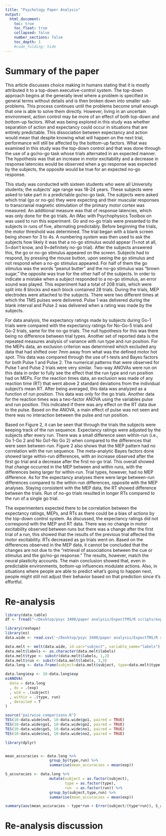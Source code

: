 ```yaml
---
title: "Psychology Paper Analysis"
output:
  html_document:
    toc: true
    toc_float: true
    collapsed: false
    number_sections: false
    toc_depth: 1
    #code_folding: hide
---
```


# Summary of the paper

This article discusses choice making in humans stating that it is mostly attributed it to a top-down executive-control system. The top-down approach begins at the generally level where a problem is specified in general terms without details and is then broken down into smaller sub- problems. This process continues until the problems become small enough that one is able to solve them directly. However, living in an uncertain environment, action control may be more of an effect of both top-down and bottom-up factors. What was being explored in this study was whether separation of action and expectancy could occur in situations that are entirely predictable. This dissociation between expectancy and action would mean that despite knowing what will happen on the next trial, performance will still be affected by the bottom-up factors. What was examined in this study was the top-down control and that was done through the use of a go/no-go task whose trials alternated in an expected manner. The hypothesis was that an increase in motor excitability and a decrease in response latencies would be observed when a go response was expected by the subjects, the opposite would be true for an expected no-go response.

This study was conducted with sixteen students who were all University students; the subjects’ age range was 18-24 years. These subjects were asked to take part in a predictable go/no-go task. The subjects were asked which trial (go or no-go) they were expecting and their muscular responses to transcranial magnetic stimulation of the primary motor cortex was measured. An additional measure was that of response latencies, which was only done for the go trials. An iMac with Psychophysics Toolbox on was used to run this experiment. Go and no-go trials were presented to the subjects in runs of five, alternating predictably. Before beginning the trials, the motor threshold was determined. The trial began with a blank screen being shown for 3 to 4s. A numbering system was then used to ask the subjects how likely it was that a no-go stimulus would appear (1=not at all, 5=don’t know, and 9=definitely no-go trial). After the subjects answered this, the go or no-go stimulus appeared on the screen. Subjects had to respond, by pressing the mouse button, upon seeing the go stimulus and not respond when a no-go stimulus appeared. For half of them the go stimulus was the words “peanut butter” and the no-go stimulus was “brown sugar,” the opposite was true for the other half of the subjects. In order to indicate a mistake when a subject responded to a no-go stimulus, an error sound was played. This experiment had a total of 208 trials, which were split into 8 blocks and each block contained 28 trials. During the trials, MEP electrodes were attached to the subjects. There were two different times at which the TMS pulses were delivered. Pulse 1 was delivered during the blank interval and Pulse 2 was delivered when a rating was made by the subjects.

For data analysis, the expectancy ratings made by subjects during Go-1 trials were compared with the expectancy ratings for No-Go-5 trials and Go-2 trials, same for the no-go trials. The null hypothesis for this was there being no difference between trial types. Another set of reported data is the repeated measures analysis of variance with run type and run position. For the MEPs data, an exclusion criterion was determined which excluded any data that had shifted over 7mm away from what was the defined motor hot spot. This data was compared through the use of t-tests and Bayes factors for both Pulse 1 and Pulse 2. The numerical patterns that were observed for Pulse 1 and Pulse 2 trials were very similar. Two-way ANOVAs were run on this data in order to fully see the effect that the run type and run position had on MEPs. For the reaction times data, an exclusion was made of any reaction time (RT) that went above 2 standard deviations from the individual subject’s mean RT. After being averaged, this data was analyzed as a function of run position. This data was only for the go trials. Another data for the reaction times was a two-factor ANOVA using the variables pulse and run position. This indicated if
there was any effect on the RT data due to the pulse. Based on the ANOVA, a main effect of pulse was not seen and there was no interaction between the pulse and run position.

Based on Figure 2, it can be seen that through the trials the subjects were keeping track of the run sequence. Expectancy ratings were adjusted by the subjects after every run. There was a small difference seen within-run (i.e., Go 1-Go 2 and No Go1-No Go 2) when compared to the differences that were seen between-run. Figure 2 also shows that the MEP pattern had no correlation with the run sequence. The meta-analytic Bayes factors done showed large within-run differences, with an increase observed after the first go trial and a decrease after the first no-go trial. This overall showed that change occurred in the MEP between and within runs, with the differences being larger for within-run. Trial types, however, had no MEP difference. As for the expectancy analyses there were large between-run differences compared to the within-run differences, opposite with the MEP analyses. Staying consistent with the MEP data, the RT showed difference between the trials. Run of no-go trials resulted in longer RTs compared to the run of a single go trial.

The experimenters expected there to be correlation between the expectancy ratings, MEPs, and RTs as there could be a bias of actions by the top-down control system. As discussed, the expectancy ratings did not correspond with the MEP and RT data. There was no change in motor excitability observed between runs but there was a change after the first trial of a run, this showed that the results of the previous trial affected the motor excitability. RTs decreased as go trials went on. Based on the differences observed in the MEP data, it cannot be concluded that the changes are not due to the “retrieval of associations between the cue or stimulus and the go/no-go response.” The results, however, match the neural plasticity accounts. The main conclusion showed that, even in predictable environments, bottom-up influences modulate actions. Also, in situations where people are able to predict what’s going to happen next, people might still not adjust their behavior based on that prediction since it’s effortful.

# Re-analysis

```r
library(data.table)
df <- fread("~/Desktop/psyc 3400/paper analysis/ExpectTMS/R scripts/expectancy.csv")
```

```r
library(reshape)
library(ez)
data.wide <- read.csv('~/Desktop/psyc 3400/paper analysis/ExpectTMS/R scripts/expectancy.csv')

data.melt <- melt(data.wide, id.var="subject", variable_name="labels")
data.melt$labels <- as.character(data.melt$labels)
data.melt$type <- substr(data.melt$labels, 1,2)
data.melt$run <- substr(data.melt$labels, 3,3)
data.long <- data.frame(subject=data.melt$subject, type=data.melt$type, run=data.melt$run, exp=data.melt$value)

data.long$exp <- 10-data.long$exp
ezANOVA(
  data = data.long 
  , dv = .(exp)
  , wid = .(subject)
  , within = .(type, run)
  , detailed = T
)

source("pairwise_comparisons.R") 
TES(10-data.wide$no5, 10-data.wide$go1, paired = TRUE)
TES(10-data.wide$go1, 10-data.wide$go2, paired = TRUE)
TES(10-data.wide$go5, 10-data.wide$no1, paired = TRUE)
TES(10-data.wide$no1, 10-data.wide$no2, paired = TRUE)
```

```r
library(dplyr)


mean_accuracies <- data.long %>%
                    group_by(type,run) %>%
                    summarise(mean_accuracies = mean(exp))
```


```r
S_accuracies <- data.long %>%
                    mutate(subject = as.factor(subject),
                           type = as.factor(type),
                           run  = as.factor(run)) %>%
                    group_by(subject,type,run) %>%
                    summarise(mean_accuracies = mean(exp))

summary(aov(mean_accuracies ~ type*run + Error(subject/(type*run)), S_accuracies))
```


# Re-analysis discussion

